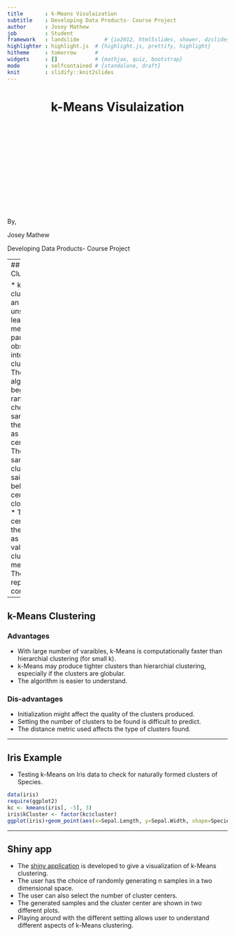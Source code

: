 ```yaml
---
title       : k-Means Visulaization
subtitle    : Developing Data Products- Course Project
author      : Josey Mathew
job         : Student
framework   : landslide        # {io2012, html5slides, shower, dzslides, ...}
highlighter : highlight.js  # {highlight.js, prettify, highlight}
hitheme     : tomorrow      # 
widgets     : []            # {mathjax, quiz, bootstrap}
mode        : selfcontained # {standalone, draft}
knit        : slidify::knit2slides
--- 
```

<h1 align="center"> k-Means Visulaization </h1>
<BR><BR> <BR><BR> <BR><BR> <BR><BR> <BR><BR> <BR><BR> 
<p> By, </p> 
<p>  Josey Mathew </p> 
<p>  Developing Data Products- Course Project </p> 

---
## k-Means Clustering

* k-Means clustering is an unsupervised learning method that partitions n observations into k clusters.
* The algorithm begins by randomly choosing k samples from the given set as initial centers.
* The training samples are clustered and said to belong to the center closest to it.
* The cluster centers are then updated as the mean value of the cluster members.
* The process repeats until convergence.

--- 

## k-Means Clustering

### Advantages
* With large number of varaibles, k-Means is computationally faster than hierarchial clustering (for small k).
* k-Means may produce tighter clusters than hierarchial clustering, especially if the clusters are globular.
* The algorithm is easier to understand.

### Dis-advantages

* Initialization might affect the quality of the clusters produced.
* Setting the number of clusters to be found is difficult to predict.
* The distance metric used affects the type of clusters found.

---

## Iris Example
* Testing k-Means on Iris data to check for naturally formed clusters of Species.
```r
data(iris)
require(ggplot2)
kc <- kmeans(iris[, -5], 3)
iris$kCluster <- factor(kc$cluster)
ggplot(iris)+geom_point(aes(x=Sepal.Length, y=Sepal.Width, shape=Species, col=kCluster))
```

--- 

## Shiny app
* The <a href="https://tijoseymathew.shinyapps.io/ddpCourseProject/" >shiny application</a> is developed to give a visualization of k-Means clustering.
* The user has the choice of randomly generating n samples in a two dimensional space.
* The user can also select the number of cluster centers.
* The generated samples and the cluster center are shown in two different plots.
* Playing around with the different setting allows user to understand different aspects of k-Means clustering.


